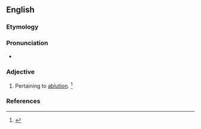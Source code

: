 ==English==

===Etymology===
{{suffix|en|ablution|ary}}

===Pronunciation===
* {{a|US}} {{IPA|/əˈblu.ʃəˌnɛ.ɹi/|lang=en}}

===Adjective===
{{en-adj}}

# Pertaining to [[ablution]]. {{defdate|From the mid 19<sup>th</sup> century.}}<ref name=SOED>{{R:SOED5|page=5}}</ref>

===References===
<references/>